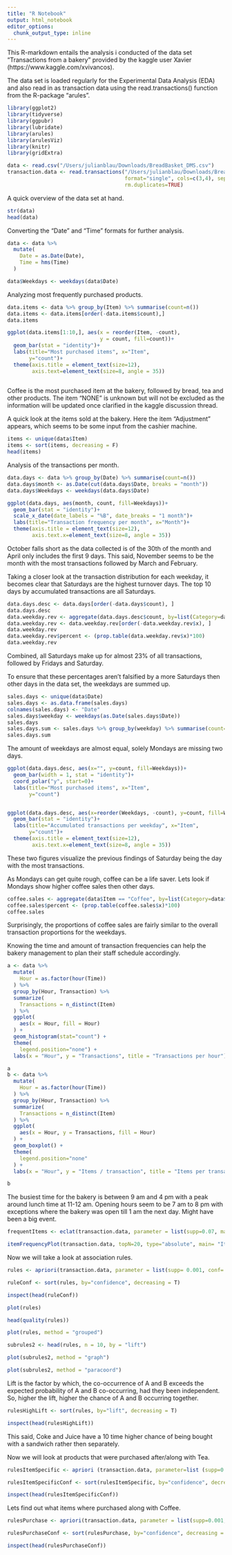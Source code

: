 ```yaml
---
title: "R Notebook"
output: html_notebook
editor_options: 
  chunk_output_type: inline
---
```

This R-markdown entails the analysis i conducted of the data set "Transactions from a bakery" provided by the kaggle user Xavier (https://www.kaggle.com/xvivancos). 

The data set is loaded regularly for the Experimental Data Analysis (EDA) and also read in as transaction data using the read.transactions() function from the R-package "arules".
```r
library(ggplot2)
library(tidyverse)
library(ggpubr)
library(lubridate)
library(arules)
library(arulesViz)
library(knitr)
library(gridExtra)

data <- read.csv("/Users/julianblau/Downloads/BreadBasket_DMS.csv")
transaction.data <- read.transactions("/Users/julianblau/Downloads/BreadBasket_DMS.csv", 
                                      format="single", cols=c(3,4), sep=",", 
                                      rm.duplicates=TRUE)

```

A quick overview of the data set at hand. 
```r
str(data)
head(data)

```

Converting the "Date" and "Time" formats for further analysis.
```r
data <- data %>%
  mutate(
    Date = as.Date(Date),
    Time = hms(Time)
  )

data$Weekdays <- weekdays(data$Date)

```

Analyzing most frequently purchased products. 
```r
data.items <- data %>% group_by(Item) %>% summarise(count=n())
data.items <- data.items[order(-data.items$count),]
data.items

ggplot(data.items[1:10,], aes(x = reorder(Item, -count),
                              y = count, fill=count))+
  geom_bar(stat = "identity")+
  labs(title="Most purchased items", x="Item",
       y="count")+ 
  theme(axis.title = element_text(size=12),
        axis.text=element_text(size=8, angle = 35))
  

```
Coffee is the most purchased item at the bakery, followed by bread, tea and other products. The item "NONE" is unknown but will not be excluded as the information will be updated once clarified in the kaggle discussion thread.


A quick look at the items sold at the bakery. Here the item "Adjustment" appears, which seems to be some input from the cashier machine. 
```r
items <- unique(data$Item)
items <- sort(items, decreasing = F)
head(items)

```

Analysis of the transactions per month. 
```r
data.days <- data %>% group_by(Date) %>% summarise(count=n())
data.days$month <- as.Date(cut(data.days$Date, breaks = "month"))
data.days$Weekdays <- weekdays(data.days$Date)

ggplot(data.days, aes(month, count, fill=Weekdays))+
  geom_bar(stat = "identity")+
  scale_x_date(date_labels = "%B", date_breaks = "1 month")+
  labs(title="Transaction frequency per month", x="Month")+ 
  theme(axis.title = element_text(size=12),
        axis.text.x=element_text(size=8, angle = 35))

```
October falls short as the data collected is of the 30th of the month and April only includes the first 9 days. This said, November seems to be the month with the most transactions followed by March and February. 

Taking a closer look at the transaction distribution for each weekday, it becomes clear that Saturdays are the highest turnover days. The top 10 days by accumulated transactions are all Saturdays. 
```r
data.days.desc <- data.days[order(-data.days$count), ]
data.days.desc
data.weekday.rev <- aggregate(data.days.desc$count, by=list(Category=data.days.desc$Weekdays), FUN=sum)
data.weekday.rev <- data.weekday.rev[order(-data.weekday.rev$x), ]
data.weekday.rev
data.weekday.rev$percent <- (prop.table(data.weekday.rev$x)*100)
data.weekday.rev

```
Combined, all Saturdays make up for almost 23% of all transactions, followed by Fridays and Saturday. 

To ensure that these percentages aren't falsified by a more Saturdays then other days in the data set, the weekdays are summed up. 
```r
sales.days <- unique(data$Date)
sales.days <- as.data.frame(sales.days)
colnames(sales.days) <- "Date"
sales.days$weekday <- weekdays(as.Date(sales.days$Date))
sales.days
sales.days.sum <- sales.days %>% group_by(weekday) %>% summarise(count=n())
sales.days.sum

```
The amount of weekdays are almost equal, solely Mondays are missing two days. 


```r
ggplot(data.days.desc, aes(x="", y=count, fill=Weekdays))+
  geom_bar(width = 1, stat = "identity")+
  coord_polar("y", start=0)+
  labs(title="Most purchased items", x="Item",
       y="count")


ggplot(data.days.desc, aes(x=reorder(Weekdays, -count), y=count, fill=Weekdays))+
  geom_bar(stat = "identity")+ 
  labs(title="Accumulated transactions per weekday", x="Item",
       y="count")+ 
  theme(axis.title = element_text(size=12),
        axis.text.x=element_text(size=8, angle = 35))

```
These two figures visualize the previous findings of Saturday being the day with the most transactions. 

As Mondays can get quite rough, coffee can be a life saver. Lets look if Mondays show higher coffee sales then other days. 
```r
coffee.sales <- aggregate(data$Item == "Coffee", by=list(Category=data$Weekdays), FUN=sum)
coffee.sales$percent <- (prop.table(coffee.sales$x)*100)  
coffee.sales

```
Surprisingly, the proportions of coffee sales are fairly similar to the overall transaction proportions for the weekdays. 

Knowing the time and amount of transaction frequencies can help the bakery management to plan their staff schedule accordingly. 
```r
a <- data %>%
  mutate(
    Hour = as.factor(hour(Time))
  ) %>%
  group_by(Hour, Transaction) %>%
  summarize(
    Transactions = n_distinct(Item)
  ) %>%
  ggplot(
    aes(x = Hour, fill = Hour)
  ) +
  geom_histogram(stat="count") +
  theme(
    legend.position="none") +
  labs(x = "Hour", y = "Transactions", title = "Transactions per hour")

a
b <- data %>%
  mutate(
    Hour = as.factor(hour(Time))
  ) %>%
  group_by(Hour, Transaction) %>%
  summarize(
    Transactions = n_distinct(Item)
  ) %>%
  ggplot(
    aes(x = Hour, y = Transactions, fill = Hour)
  ) +
  geom_boxplot() +
  theme(
    legend.position="none" 
  ) +
  labs(x = "Hour", y = "Items / transaction", title = "Items per transaction (per hour)")

b


```
The busiest time for the bakery is between 9 am and 4 pm with a peak around lunch time at 11-12 am. Opening hours seem to be 7 am to 8 pm with exceptions where the bakery was open till 1 am the next day. Might have been a big event. 


```r
frequentItems <- eclat(transaction.data, parameter = list(supp=0.07, maxlen=15))

itemFrequencyPlot(transaction.data, topN=20, type="absolute", main= "Item Frequency")
```


Now we will take a look at association rules. 
```r
rules <- apriori(transaction.data, parameter = list(supp= 0.001, conf= 0.5))

ruleConf <- sort(rules, by="confidence", decreasing = T)

inspect(head(ruleConf))

plot(rules)

head(quality(rules))

plot(rules, method = "grouped")

subrules2 <- head(rules, n = 10, by = "lift")

plot(subrules2, method = "graph")

plot(subrules2, method = "paracoord")

```

Lift is the factor by which, the co-occurrence of A and B exceeds the expected probability of A and B co-occurring, had they been independent. So, higher the lift, higher the chance of A and B occurring together.
```r
rulesHighLift <- sort(rules, by="lift", decreasing = T)

inspect(head(rulesHighLift))
```
This said, Coke and Juice have a 10 time higher chance of being bought with a sandwich rather then separately.


Now we will look at products that were purchased after/along with Tea. 
```r
rulesItemSpecific <- apriori (transaction.data, parameter=list (supp=0.001,conf = 0.08), appearance = list (default="lhs",rhs="Tea"), control = list (verbose=F))

rulesItemSpecificConf <- sort(rulesItemSpecific, by="confidence", decreasing = T)

inspect(head(rulesItemSpecificConf))
```

Lets find out what items where purchased along with Coffee. 
```r
rulesPurchase <- apriori(transaction.data, parameter = list(supp=0.001, conf=0.005, minlen=2), appearance = list(default="rhs", lhs="Coffee"), control = list(verbose=F))

rulesPurchaseConf <- sort(rulesPurchase, by="confidence", decreasing = T)

inspect(head(rulesPurchaseConf))
```

